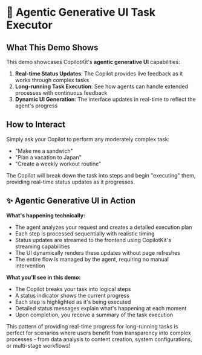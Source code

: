 # 🚀 Agentic Generative UI Task Executor

## What This Demo Shows

This demo showcases CopilotKit's **agentic generative UI** capabilities:

1. **Real-time Status Updates**: The Copilot provides live feedback as it works
   through complex tasks
2. **Long-running Task Execution**: See how agents can handle extended processes
   with continuous feedback
3. **Dynamic UI Generation**: The interface updates in real-time to reflect the
   agent's progress

## How to Interact

Simply ask your Copilot to perform any moderately complex task:

- "Make me a sandwich"
- "Plan a vacation to Japan"
- "Create a weekly workout routine"

The Copilot will break down the task into steps and begin "executing" them,
providing real-time status updates as it progresses.

## ✨ Agentic Generative UI in Action

**What's happening technically:**

- The agent analyzes your request and creates a detailed execution plan
- Each step is processed sequentially with realistic timing
- Status updates are streamed to the frontend using CopilotKit's streaming
  capabilities
- The UI dynamically renders these updates without page refreshes
- The entire flow is managed by the agent, requiring no manual intervention

**What you'll see in this demo:**

- The Copilot breaks your task into logical steps
- A status indicator shows the current progress
- Each step is highlighted as it's being executed
- Detailed status messages explain what's happening at each moment
- Upon completion, you receive a summary of the task execution

This pattern of providing real-time progress for long-running tasks is perfect
for scenarios where users benefit from transparency into complex processes -
from data analysis to content creation, system configurations, or multi-stage
workflows!

